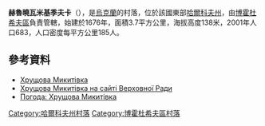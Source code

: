 {{coord|50|3|33|N|35|29|39|E|scale:30000_region:UA|display=title}}

'''赫魯曉瓦米基季夫卡'''（{{lang-uk|Хрущова Микитівка}}），是[[烏克蘭|烏克蘭]]的村落，位於該國東部[[哈爾科夫州|哈爾科夫州]]，由[[博霍杜希夫區|博霍杜希夫區]]負責管轄，始建於1676年，面積3.7平方公里，海拔高度138米，2001年人口683，人口密度每平方公里185人。

==參考資料==
* [http://gska2.rada.gov.ua/pls/z7502/A005?rdat1=09.01.2009&rf7571=32447 Хрущова Микитівка]{{dead link|date=2018年4月 |bot=InternetArchiveBot |fix-attempted=yes }}
* [http://gska2.rada.gov.ua/pls/z7502/A005?rdat1=20.10.2003&rf7571=32447 Хрущова Микитівка на сайті Верховної Ради]{{dead link|date=2018年4月 |bot=InternetArchiveBot |fix-attempted=yes }}
* [http://weather.in.ua/ua/har'kovskaja/27610 Погода: Хрущова Микитівка] {{Wayback|url=http://weather.in.ua/ua/har'kovskaja/27610 |date=20160323035244 }}

{{DEFAULTSORT:Хрущова Микитівка}}
[[Category:哈爾科夫州村落|Category:哈爾科夫州村落]]
[[Category:博霍杜希夫區村落|Category:博霍杜希夫區村落]]


{{Kharkiv-geo-stub}}